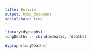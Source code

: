 ```yaml
---
title: Bolivia
output: html_document
socialshare: true
---
```

```r
library(dygraphs)
lungDeaths <- cbind(mdeaths, fdeaths)

```
```r
dygraph(lungDeaths)
```